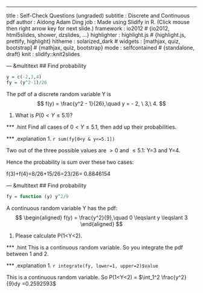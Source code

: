 ---
title       : Self-Check Questions (ungraded)
subtitle    : Discrete and Continuous pdf
author      : Aidong Adam Ding
job         : Made using Slidify in R. (Click mouse then right arrow key for next slide.)
framework   : io2012        # {io2012, html5slides, shower, dzslides, ...}
highlighter : highlight.js  # {highlight.js, prettify, highlight}
hitheme     : solarized_dark      # 
widgets     : [mathjax, quiz, bootstrap]            # {mathjax, quiz, bootstrap}
mode        : selfcontained # {standalone, draft}
knit        : slidify::knit2slides

--- &multitext
## Find probability
```r
y = c(-2,3,4)
fy = (y^2-1)/26
```

The pdf of a discrete random variable Y is 
$$
f(y) = \frac{y^2 - 1}{26},\quad y =  - 2, \ 3,\ 4.
$$

1. What is $P(0< Y \leq 5.1)$? 


*** .hint
Find all cases of $0< Y \leq 5.1$, then add up their probabilities.

*** .explanation
1. <span class="answer">`r sum(fy[0<y & y<=5.1])`</span>

Two out of the three possible values are $>0$ and $\leq 5.1$: Y=3 and Y=4. 

Hence the probability is  sum over these two cases: 

f(3)+f(4)=8/26+15/26=23/26= 0.8846154

--- &multitext
## Find probability
```r
fy = function (y) y^2/9
```

A continuous random variable Y has the pdf: 
$$
\begin{aligned}
f(y) = \frac{y^2}{9},\quad 0 \leqslant y \leqslant 3 
\end{aligned}
$$

1. Please calculate P(1<Y<2).

*** .hint
This is a continuous random variable. So you integrate the pdf between 1 and 2. 

*** .explanation
1. <span class="answer">`r integrate(fy, lower=1, upper=2)$value`</span>

This is a continuous random variable. So 
P(1<Y<2) = $\int_1^2 \frac{y^2}{9}dy =0.2592593$


